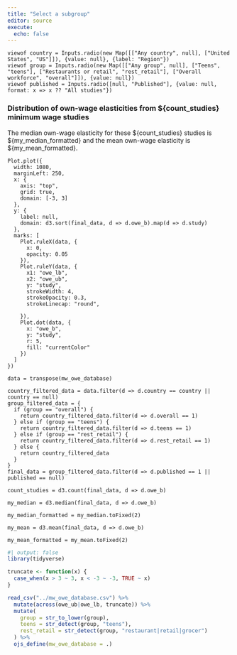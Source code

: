 ```yaml
---
title: "Select a subgroup"
editor: source
execute:
  echo: false
---
```


```ojs
viewof country = Inputs.radio(new Map([["Any country", null], ["United States", "US"]]), {value: null}, {label: "Region"})
viewof group = Inputs.radio(new Map([["Any group", null], ["Teens", "teens"], ["Restaurants or retail", "rest_retail"], ["Overall workforce", "overall"]]), {value: null})
viewof published = Inputs.radio([null, "Published"], {value: null, format: x => x ?? "All studies"})
```

### Distribution of own-wage elasticities from \${count_studies} minimum wage studies
The median own-wage elasticity for these \${count_studies} studies is \${my_median_formatted} and the mean own-wage elasticity is \${my_mean_formatted}.

```ojs
Plot.plot({
  width: 1080,
  marginLeft: 250,
  x: {
    axis: "top",
    grid: true,
    domain: [-3, 3]
  },
  y: {
    label: null,
    domain: d3.sort(final_data, d => d.owe_b).map(d => d.study)
  },
  marks: [
    Plot.ruleX(data, {
      x: 0, 
      opacity: 0.05
    }),
    Plot.ruleY(data, {
      x1: "owe_lb",
      x2: "owe_ub",
      y: "study",
      strokeWidth: 4,
      strokeOpacity: 0.3,
      strokeLinecap: "round",
      
    }),
    Plot.dot(data, {
      x: "owe_b",
      y: "study",
      r: 5,
      fill: "currentColor"
    })
  ]
})
```

```ojs
data = transpose(mw_owe_database)

country_filtered_data = data.filter(d => d.country == country || country == null)
group_filtered_data = {
  if (group == "overall") {
    return country_filtered_data.filter(d => d.overall == 1)
  } else if (group == "teens") {
    return country_filtered_data.filter(d => d.teens == 1)
  } else if (group == "rest_retail") {
    return country_filtered_data.filter(d => d.rest_retail == 1)
  } else {
    return country_filtered_data
  }
}
final_data = group_filtered_data.filter(d => d.published == 1 || published == null)

count_studies = d3.count(final_data, d => d.owe_b)

my_median = d3.median(final_data, d => d.owe_b)

my_median_formatted = my_median.toFixed(2)

my_mean = d3.mean(final_data, d => d.owe_b)

my_mean_formatted = my_mean.toFixed(2)
```

```r
#| output: false
library(tidyverse)

truncate <- function(x) {
  case_when(x > 3 ~ 3, x < -3 ~ -3, TRUE ~ x)
}

read_csv("../mw_owe_database.csv") %>% 
  mutate(across(owe_ub|owe_lb, truncate)) %>% 
  mutate(
    group = str_to_lower(group),
    teens = str_detect(group, "teens"),
    rest_retail = str_detect(group, "restaurant|retail|grocer")
  ) %>% 
  ojs_define(mw_owe_database = .) 
```
